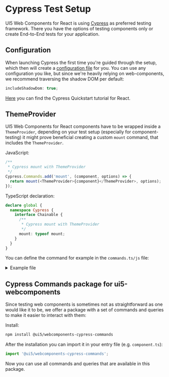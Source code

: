 
<Meta title="Setup" />

<TableOfContent headingSelector="h2" />

# Cypress Test Setup

UI5 Web Components for React is using [Cypress](https://www.cypress.io/) as preferred testing framework. There you have the options of testing components only or create End-to-End tests for your application.

## Configuration

When launching Cypress the first time you're guided through the setup, which then will create a [configuration file](https://docs.cypress.io/guides/references/configuration) for you. You can use any configuration you like, but since we're heavily relying on web-components, we recommend traversing the shadow DOM per default:

```js
includeShadowDom: true;
```

[Here](https://docs.cypress.io/guides/component-testing/react/overview) you can find the Cypress Quickstart tutorial for React.

## ThemeProvider

UI5 Web Components for React components have to be wrapped inside a `ThemeProvider`, depending on your test setup (especially for component-testing) it might prove beneficial creating a custom `mount` command, that includes the `ThemeProvider`.

JavaScript:

```js
/**
 * Cypress mount with ThemeProvider
 */
Cypress.Commands.add('mount', (component, options) => {
  return mount(<ThemeProvider>{component}</ThemeProvider>, options);
});
```

TypeScript declaration:

```ts
declare global {
  namespace Cypress {
    interface Chainable {
      /**
       * Cypress mount with ThemeProvider
       */
      mount: typeof mount;
    }
  }
}
```

You can define the command for example in the `commands.ts/js` file:

<details>

<summary>Example file</summary>

```tsx
import { mount } from 'cypress/react18';
import { ThemeProvider } from '@ui5/webcomponents-react';

declare global {
  namespace Cypress {
    interface Chainable {
      /**
       * Cypress mount with ThemeProvider
       */
      mount: typeof mount;
    }
  }
}

/**
 * Cypress mount with ThemeProvider
 */
Cypress.Commands.add('mount', (component, options) => {
  return mount(<ThemeProvider>{component}</ThemeProvider>, options);
});
```

</details>

## Cypress Commands package for ui5-webcomponents

<MessageStrip
  hideCloseButton
  children="This package is a work-in-progress and can be extended by you! If you feel like a command or query is missing, please
  feel free to open a PR adding it to our library. Contributions are always welcome!"
/>

Since testing web components is sometimes not as straightforward as one would like it to be, we offer a package with a set of commands and queries to make it easier to interact with them:

Install:

```sh
npm install @ui5/webcomponents-cypress-commands
```

After the installation you can import it in your entry file (e.g. `component.ts`):

```ts
import '@ui5/webcomponents-cypress-commands';
```

Now you can use all commands and queries that are available in this package.

<Footer />
